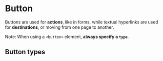 



# Button

Buttons are used for **actions**, like in forms, while textual hyperlinks are used for **destinations**, or moving from one page to another.

Note: When using a `<button>` element, **always specify a `type`**.

## Button types
